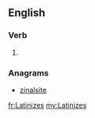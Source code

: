 ==English==

===Verb===
{{head|en}}

# {{en-third-person singular of|Latinize}}

===Anagrams===
* [[zinalsite#English|zinalsite]]

[[fr:Latinizes]]
[[my:Latinizes]]